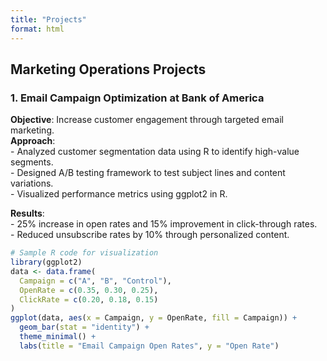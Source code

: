 ```yaml
---
title: "Projects"
format: html
---
```


## Marketing Operations Projects

### 1. Email Campaign Optimization at Bank of America
**Objective**: Increase customer engagement through targeted email marketing.  
**Approach**:  
- Analyzed customer segmentation data using R to identify high-value segments.  
- Designed A/B testing framework to test subject lines and content variations.  
- Visualized performance metrics using ggplot2 in R.  

**Results**:  
- 25% increase in open rates and 15% improvement in click-through rates.  
- Reduced unsubscribe rates by 10% through personalized content.

```r
# Sample R code for visualization
library(ggplot2)
data <- data.frame(
  Campaign = c("A", "B", "Control"),
  OpenRate = c(0.35, 0.30, 0.25),
  ClickRate = c(0.20, 0.18, 0.15)
)
ggplot(data, aes(x = Campaign, y = OpenRate, fill = Campaign)) +
  geom_bar(stat = "identity") +
  theme_minimal() +
  labs(title = "Email Campaign Open Rates", y = "Open Rate")
```